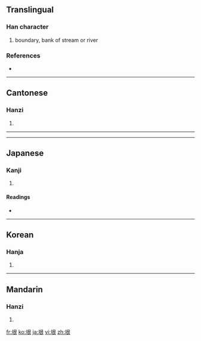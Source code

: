 {{also|圻}}
==Translingual==

===Han character===
{{Han char|rn=32|rad=土|as=06|sn=9|four=4713<sub>2</sub>|canj=土日女 (GAV)}}

# boundary, bank of stream or river

===References===
* {{Han ref|kx=0228.140|dkj=05054|dj=0464.110|hdz=10442.070|uh=57A0|ud=22432|bh=ABAD|bd=43949}}

----

==Cantonese==

===Hanzi===
{{yue-hanzi|jyut=|y=ngan4}}

# {{defn|Cantonese}}

----

----

==Japanese==
===Kanji===
{{ja-kanji|grade=|rs=土06}}

# {{defn|Japanese}}

====Readings====
* {{ja-readings|on=[[ぎん]] (gin), [[ごん]] (gon)|kun=[[さかい]] (sakai), [[きし]] (kishi)}}

----

==Korean==

===Hanja===
{{ko-hanja|hangeul=은|rv=eun|mr=ŭn}}

# {{defn|Korean}}

----

==Mandarin==

===Hanzi===
{{cmn-hanzi|pin=[[yín]] ([[yin2]])|wg=yin<sup>2</sup>}}

# {{defn|Mandarin}}

[[fr:垠]]
[[ko:垠]]
[[ja:垠]]
[[vi:垠]]
[[zh:垠]]
